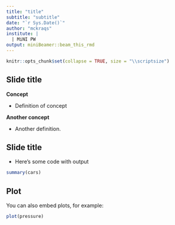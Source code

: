 ```yaml
---
title: "title"
subtitle: "subtitle"
date: "`r Sys.Date()`"
author: "mckraqs"
institute: | 
  | MiNI PW
output: miniBeamer::beam_this_rmd
---
```


```r
knitr::opts_chunk$set(collapse = TRUE, size = "\\scriptsize")
```

## Slide title

**Concept**

- Definition of concept

**Another concept**

- Another definition.

## Slide title

- Here's some code with output

```r
summary(cars)
```

## Plot

You can also embed plots, for example:

```r
plot(pressure)
```
